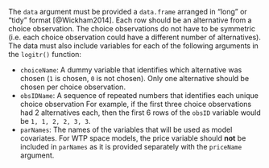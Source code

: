 The `data` argument must be provided a `data.frame` arranged in "long" or "tidy" format [@Wickham2014]. Each row should be an alternative from a choice observation. The choice observations do not have to be symmetric (i.e. each choice observation could have a different number of alternatives). The data must also include variables for each of the following arguments in the `logitr()` function:

- `choiceName`: A dummy variable that identifies which alternative was chosen (`1` is chosen, `0` is not chosen). Only one alternative should be chosen per choice observation.
- `obsIDName`: A sequence of repeated numbers that identifies each unique choice observation For example, if the first three choice observations had 2 alternatives each, then the first 6 rows of the `obsID` variable would be `1, 1, 2, 2, 3, 3`.
- `parNames`: The names of the variables that will be used as model covariates. For WTP space models, the price variable should **not** be included in `parNames` as it is provided separately with the `priceName` argument.
